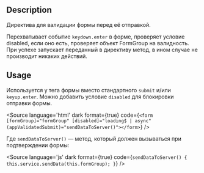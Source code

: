 
<Meta title="Directives/ValidatedSubmit" />

## Description
Директива для валидации формы перед её отправкой. 

Перехватывает событие `keydown.enter` в форме, проверяет условие disabled, если оно есть, проверяет объект FormGroup на валидность. 
При успехе запускает переданный в директиву метод, в ином случае не производит никаких действий.

## Usage
Используется у тега формы вместо стандартного `submit` и/или `keyup.enter`. Можно добавить условие `disabled` для блокировки отправки формы.

<Source
  language='html'
  dark
  format={true}
  code={`
    <form
        [formGroup]="formGroup"
        [disabled]="loading$ | async"
        (appValidatedSubmit)="sendDataToServer()"></form>
  `}
/>

Где `sendDataToServer()` — метод, который должен вызываться при подтверждении формы:

<Source
  language='js'
  dark
  format={true}
  code={`
    sendDataToServer() {
      this.service.sendData(this.formGroup);
    }
  `}
/>
